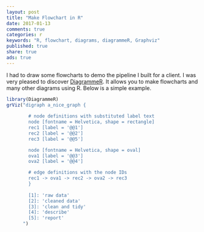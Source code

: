 ```yaml
---
layout: post
title: "Make Flowchart in R"
date: 2017-01-13 
comments: true
categories: r
keywords: "R, flowchart, diagrams, diagrammeR, Graphviz"
published: true
share: true
ads: true
---
```


I had to draw some flowcharts to demo the pipeline I built for a client. I was very pleased to discover [DiagrammeR](https://rich-iannone.github.io/DiagrammeR/). It allows you to make flowcharts and many other diagrams using R. Below is a simple example.
```r
library(DiagrammeR)
grViz("digraph a_nice_graph {
        
        # node definitions with substituted label text
        node [fontname = Helvetica, shape = rectangle]        
        rec1 [label = '@@1']
        rec2 [label = '@@2']
        rec3 [label = '@@5']

        node [fontname = Helvetica, shape = oval]
        ova1 [label = '@@3']
        ova2 [label = '@@4']

        # edge definitions with the node IDs
        rec1 -> ova1 -> rec2 -> ova2 -> rec3
        }
      
        [1]: 'raw data'
        [2]: 'cleaned data'
        [3]: 'clean and tidy'
        [4]: 'describe'
        [5]: 'report'
      ")
```

